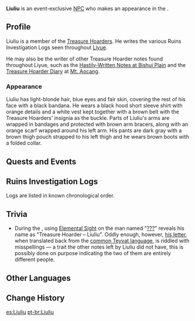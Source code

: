 {{Meta
<!-- REMOVE THIS TEMPLATE AFTER ADDING MISSING INFO -->
|missing_NPC_profile  = yes
}}
{{About|the event-exclusive NPC|the event enemy|Treasure Hoarders: Liuliu}}
{{Character Infobox
|image            = NPC Liuliu 2.4.png
|type             = Event NPC
|region           = Liyue
|location         = Liyue
|affiliation      = Treasure Hoarders
|title            = Treasure Hoarder
|title2           = ???
}}
'''Liuliu''' {{Lang|zh=溜溜|zh_rm=Liūliū}} is an event-exclusive [[NPC]] who makes an appearance in the {{Quest|Petal-Lit Ships Fish For the Moon}}.

==Profile==
Liuliu is a member of the [[Treasure Hoarders]]. He writes the various Ruins Investigation Logs seen throughout [[Liyue]].

He may also be the writer of other Treasure Hoarder notes found throughout Liyue, such as the [[Bishui Plain#Hastily-Written Notes|Hastily-Written Notes at Bishui Plain]] and the [[Treasure Hoarder Diary]] at [[Mt. Aocang]].

===Appearance===
Liuliu has light-blonde hair, blue eyes and fair skin, covering the rest of his face with a black bandana. He wears a black hood short sleeve shirt with orange details and a white vest kept together with a brown belt with the Treasure Hoarders' insignia as the buckle. Parts of Liuliu's arms are wrapped in bandages and protected with brown arm bracers, along with an orange scarf wrapped around his left arm. His pants are dark gray with a brown thigh pouch strapped to his left thigh and he wears brown boots with a folded collar.

==Quests and Events==
{{Quests and Events}}

==Ruins Investigation Logs==
{{Main|Ruins Investigation Logs}}
Logs are listed in known chronological order.

{{Transclude|Ruins Investigation Log|Logs}}

==Trivia==
* During the {{Quest|Currents Deep Beneath the Lanterns}}, using [[Elemental Sight]] on the man named "[[??? (NPC)|???]]" reveals his name as "Treasure Hoarder – Liuliu". Oddly enough, however, [[Letter to the Treasure Hoarders|his letter]], when translated back from the [[Languages#Teyvat Language|common Teyvat language]], is riddled with misspellings &mdash; a trait the other notes left by Liuliu did not have, this is possibly done on purpose indicating the two of them are entirely different people.

==Other Languages==
{{Other Languages|default_hidden = 1
|en      = Liuliu
|zhs     = 溜溜
|zhs_rm  = Liūliū
|zht     = 溜溜
|zht_rm  = Liūliū
|zh_note = {{zh|{{wt|溜||Chinese}}|rm=Liū}} literally means "to sneak away." {{zh|{{wt|溜溜||Chinese}}|rm=Liūliū}} itself is also an ideophonic phrase which represents something dripping, flowing, or rolling. In this case, it is likely used in the context of sneaking away, repeated to emphasize that Liuliu is good at escaping, or slipping away.
|ja      = トンズラ
|ja_rm   = Tonzura
|ja_note = {{ja|{{wt|ja:遁ずら|とんずら}}|rm=Tonzura}} is a slang term for slipping away after committing a crime.
|ko      = {{tt|류류|溜溜}}
|es      = Liuliu
|fr      = Liuliu
|ru      = Лю Лю
|th      = Liuliu
|vi      = Liuliu
|de      = Liuliu
|id      = Liuliu
|pt      = Liuliu
}}

==Change History==
{{Change History|2.4}}

[[es:Liuliu]]
[[pt-br:Liuliu]]